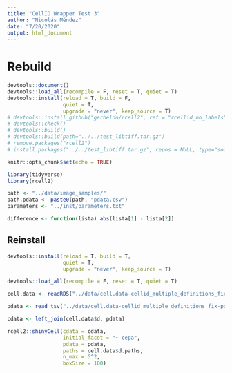 ```yaml
---
title: "CellID Wrapper Test 3"
author: "Nicolás Méndez"
date: "7/20/2020"
output: html_document
---
```


# Rebuild

```r
devtools::document()
devtools::load_all(recompile = F, reset = T, quiet = T)
devtools::install(reload = T, build = F,
                  quiet = T,
                  upgrade = "never", keep_source = T)
# devtools::install_github("gerbeldo/rcell2", ref = "rcellid_no_labels")
# devtools::check()
# devtools::build()
# devtools::build(path="../../test_libtiff.tar.gz")
# remove.packages("rcell2")
# install.packages("../../test_libtiff.tar.gz", repos = NULL, type="source", clean = TRUE)
```

```r
knitr::opts_chunk$set(echo = TRUE)

library(tidyverse)
library(rcell2)

path <- "../data/image_samples/"
path.pdata <- paste0(path, "pdata.csv")
parameters <- "../inst/parameters.txt"

difference <- function(lista) abs(lista[1] - lista[2])
```

## Reinstall

```r
devtools::install(reload = T, build = T,
                  quiet = T,
                  upgrade = "never", keep_source = T)
```


```r
devtools::load_all(recompile = F, reset = T, quiet = T)

cell.data <- readRDS("../data/cell.data-cellid_multiple_definitions_fix.RDS")

pdata <- read_tsv("../data/cell.data-cellid_multiple_definitions_fix-pdata.csv")

cdata <- left_join(cell.data$d, pdata)

rcell2::shinyCell(cdata = cdata, 
                  initial_facet = "~ cepa",
                  pdata = pdata, 
                  paths = cell.data$d.paths, 
                  n_max = 5^2, 
                  boxSize = 100)
```